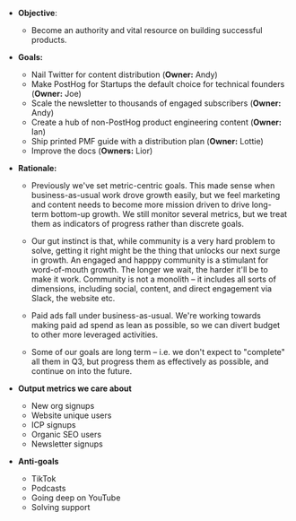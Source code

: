 * **Objective**:
    * Become an authority and vital resource on building successful products.

* **Goals:**
    * Nail Twitter for content distribution (**Owner:** Andy)
    * Make PostHog for Startups the default choice for technical founders (**Owner:** Joe)
    * Scale the newsletter to thousands of engaged subscribers (**Owner:** Andy)
    * Create a hub of non-PostHog product engineering content (**Owner:** Ian)
    * Ship printed PMF guide with a distribution plan (**Owner:** Lottie)
    * Improve the docs (**Owners:** Lior)

* **Rationale:**
    * Previously we've set metric-centric goals. This made sense when business-as-usual work drove growth easily, but we feel marketing and content needs to become more mission driven to drive long-term bottom-up growth. We still monitor several metrics, but we treat them as indicators of progress rather than discrete goals.

    * Our gut instinct is that, while community is a very hard problem to solve, getting it right might be the thing that unlocks our next surge in growth. An engaged and happpy community is a stimulant for word-of-mouth growth. The longer we wait, the harder it'll be to make it work. Community is not a monolith – it includes all sorts of dimensions, including social, content, and direct engagement via Slack, the website etc.

    * Paid ads fall under business-as-usual. We're working towards making paid ad spend as lean as possible, so we can divert budget to other more leveraged activities.

    * Some of our goals are long term – i.e. we don't expect to "complete" all them in Q3, but progress them as effectively as possible, and continue on into the future.

* **Output metrics we care about**
    * New org signups
    * Website unique users
    * ICP signups
    * Organic SEO users
    * Newsletter signups 

* **Anti-goals** 
    * TikTok
    * Podcasts
    * Going deep on YouTube
    * Solving support
